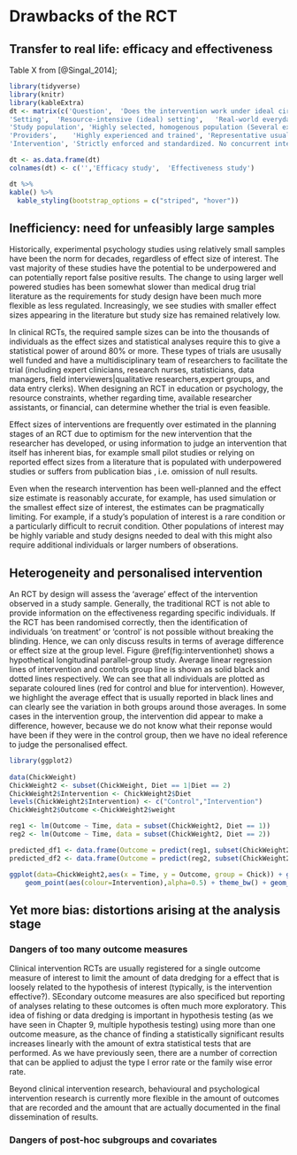 # Drawbacks of the RCT

## Transfer to real life: efficacy and effectiveness


 
 Table X from [@Singal_2014];
 
 
```r
library(tidyverse)
library(knitr)
library(kableExtra)
dt <- matrix(c('Question',	'Does the intervention work under ideal circumstance?',	'Does the intervention work in real-world practice?',
'Setting',	'Resource-intensive (ideal) setting',	'Real-world everyday clinical setting',
'Study population',	'Highly selected, homogenous population (Several exclusion criteria)', 'Heterogeneous population (Few to no exclusion criteria)',
'Providers',	'Highly experienced and trained', 'Representative usual providers',
'Intervention',	'Strictly enforced and standardized. No concurrent interventions',	'Applied with flexibility. Concurrent interventions and cross-over permitted'),ncol=3,byrow=TRUE)

dt <- as.data.frame(dt)
colnames(dt) <- c('','Efficacy study',	'Effectiveness study')

dt %>%
kable() %>%
  kable_styling(bootstrap_options = c("striped", "hover"))

``` 
 
## Inefficiency: need for unfeasibly large samples

Historically, experimental psychology studies using relatively small samples have been the norm for decades, regardless of effect size of interest. The vast majority of these studies have the potential to be underpowered and can potentially report false positive results. The change to using larger well powered studies has been somewhat slower than medical drug trial literature as the requirements for study design have been much more flexible as less regulated. Increasingly, we see studies with smaller effect sizes appearing in the literature but study size has remained relatively low. 

In clinical RCTs, the required sample sizes can be into the thousands of individuals as the effect sizes and statistical analyses require this to give a statistical power of around 80% or more. These types of trials are ususally well funded and have a multidisciplinary team of researchers to facilitate the trial (including expert clinicians, research nurses, statisticians, data managers, field interviewers|qualitative researchers,expert groups, and data entry clerks). When designing an RCT in education or psychology, the resource constraints, whether regarding time, available researcher assistants, or financial, can determine whether the trial is even feasible. 

Effect sizes of interventions are frequently over estimated in the planning stages of an RCT due to optimism for the new intervention that the researcher has developed, or using information to judge an intervention that itself has inherent bias, for example small pilot studies or relying on reported effect sizes from a literature that is populated with underpowered studies or suffers from publication bias , i.e. omission of null results.

Even when the research intervention has been well-planned and the effect size estimate is reasonably accurate, for example, has used simulation or the smallest effect size of interest, the estimates can be pragmatically limiting. For example, if a study's population of interest is a rare condition or a particularly difficult to recruit condition. Other populations of interest may be highly variable and study designs needed to deal with this might also require additional individuals or larger numbers of obserations. 


## Heterogeneity and personalised intervention

An RCT by design will assess the 'average' effect of the intervention observed in a study sample. Generally, the traditional RCT is not able to provide information on the effectiveness regarding specific individuals. If the RCT has been randomised correctly, then the identification of individuals 'on treatment' or 'control' is not possible without breaking the blinding. Hence, we can only discuss results in terms of average difference or effect size at the group level. Figure \@ref(fig:interventionhet) shows a hypothetical longitudinal parallel-group study. Average linear regression lines of intervention and controls group line is shown as solid black and dotted lines respectively. We can see that all individuals are plotted as separate coloured lines (red for control and blue for intervention). However, we highlight the average effect that is usually reported in black lines and can clearly see the variation in both groups around those averages. In some cases in the intervention group, the intervention did appear to make a difference, however, because we do not know what their reponse would have been if they were in the control group, then we have no ideal reference to judge the personalised effect.   

```r
library(ggplot2)
 
data(ChickWeight)
ChickWeight2 <- subset(ChickWeight, Diet == 1|Diet == 2)
ChickWeight2$Intervention <- ChickWeight2$Diet
levels(ChickWeight2$Intervention) <- c("Control","Intervention")
ChickWeight2$Outcome <-ChickWeight2$weight

reg1 <- lm(Outcome ~ Time, data = subset(ChickWeight2, Diet == 1))
reg2 <- lm(Outcome ~ Time, data = subset(ChickWeight2, Diet == 2))

predicted_df1 <- data.frame(Outcome = predict(reg1, subset(ChickWeight2, Diet == 1)), Time=subset(ChickWeight2, Diet == 1)$Time, Chick=subset(ChickWeight2, Diet == 1)$Chick)
predicted_df2 <- data.frame(Outcome = predict(reg2, subset(ChickWeight2, Diet == 2)), Time=subset(ChickWeight2, Diet == 2)$Time,Chick=subset(ChickWeight2, Diet == 2)$Chick)

ggplot(data=ChickWeight2,aes(x = Time, y = Outcome, group = Chick)) + geom_line(aes(colour=Intervention),alpha=0.5) +
    geom_point(aes(colour=Intervention),alpha=0.5) + theme_bw() + geom_line(data = predicted_df1, aes(x=Time, y=Outcome),linetype='dashed') + geom_line(data = predicted_df2, aes(x=Time, y=Outcome))


```


## Yet more bias: distortions arising at the analysis stage


### Dangers of too many outcome measures
 
Clinical intervention RCTs are usually registered for a single outcome measure of interest to limit the amount of data dredging for a effect that is loosely related to the hypothesis of interest (typically, is the intervention effective?). SEcondary outcome measures are also specificed but reporting of analyses relating to these outcomes is often much more exploratory. This idea of fishing or data dredging is important in hypothesis testing (as we have seen in Chapter 9, multiple hypothesis testing) using more than one outcome measure, as the chance of finding a statistically significant results increases linearly with the amount of extra statistical tests that are performed. As we have previously seen, there are a number of correction that can be applied to adjust the type I error rate or the family wise error rate. 

Beyond clinical intervention research, behavioural and psychological intervention research is currently more flexible in the amount of outcomes that are recorded and the amount that are actually documented in the final dissemination of results.
 
### Dangers of post-hoc subgroups and covariates
